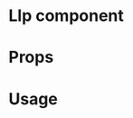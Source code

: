 
<Meta title="MDX|Llp" component={Llp} />

# Llp component

<Description of={Llp} />

# Props

<Props of={Llp} />

# Usage

<Preview withSource>
  <Story name="basic sample">
    <Llp document={object("document", llpCertificate)} handleObfuscation={action("handleObfuscation")} />
  </Story>
  <Story name="example with warning">
    <Llp
      document={object("document", llpCertificate)}
      rawDocument={{ signature: { targetHash: "abc" } }}
      handleObfuscation={action("handleObfuscation")}
    />
  </Story>
</Preview>
